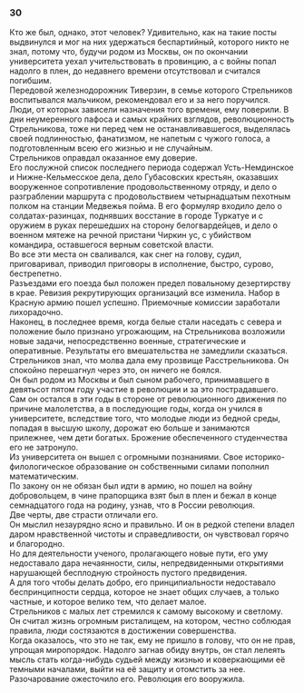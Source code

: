 ### 30 {-}

Кто же был, однако, этот человек? Удивительно, как на такие посты выдвинулся и мог на них удержаться беспартийный, которого никто не знал, потому что, будучи родом из Москвы, он по окончании университета уехал учительствовать в провинцию, а с войны попал надолго в плен, до недавнего времени отсутствовал и считался погибшим.<br/> Передовой железнодорожник Тиверзин, в семье которого Стрельников воспитывался мальчиком, рекомендовал его и за него поручился. Люди, от которых зависели назначения того времени, ему поверили. В дни неумеренного пафоса и самых крайних взглядов, революционность Стрельникова, тоже ни перед чем не останавливавшегося, выделялась своей подлинностью, фанатизмом, не напетым с чужого голоса, а подготовленным всею его жизнью и не случайным.<br/> Стрельников оправдал оказанное ему доверие.<br/> Его послужной список последнего периода содержал Усть-Немдинское и Нижне-Кельмесское дела, дело Губасовских крестьян, оказавших вооруженное сопротивление продовольственному отряду, и дело о разграблении маршрута с продовольствием четырнадцатым пехотным полком на станции Медвежья пойма. В его формуляр входило дело о солдатах-разинцах, поднявших восстание в городе Туркатуе и с оружием в руках перешедших на сторону белогвардейцев, и дело о военном мятеже на речной пристани Чиркин ус, с убийством командира, оставшегося верным советской власти.<br/> Во все эти места он сваливался, как снег на голову, судил, приговаривал, приводил приговоры в исполнение, быстро, сурово, бестрепетно.<br/> Разъездами его поезда был положен предел повальному дезертирству в крае. Ревизия рекрутирующих организаций все изменила. Набор в Красную армию пошел успешно. Приемочные комиссии заработали лихорадочно.<br/> Наконец, в последнее время, когда белые стали наседать с севера и положение было признано угрожающим, на Стрельникова возложили новые задачи, непосредственно военные, стратегические и оперативные. Результаты его вмешательства не замедлили сказаться.<br/> Стрельников знал, что молва дала ему прозвище Расстрельникова. Он спокойно перешагнул через это, он ничего не боялся.<br/> Он был родом из Москвы и был сыном рабочего, принимавшего в девятьсот пятом году участие в революции и за это пострадавшего. Сам он остался в эти годы в стороне от революционного движения по причине малолетства, а в последующие годы, когда он учился в университете, вследствие того, что молодые люди из бедной среды, попадая в высшую школу, дорожат ею больше и занимаются прилежнее, чем дети богатых. Брожение обеспеченного студенчества его не затронуло.<br/> Из университета он вышел с огромными познаниями. Свое историко-филологическое образование он собственными силами пополнил математическим.<br/> По закону он не обязан был идти в армию, но пошел на войну добровольцем, в чине прапорщика взят был в плен и бежал в конце семнадцатого года на родину, узнав, что в России революция.<br/> Две черты, две страсти отличали его.<br/> Он мыслил незаурядно ясно и правильно. И он в редкой степени владел даром нравственной чистоты и справедливости, он чувствовал горячо и благородно.<br/> Но для деятельности ученого, пролагающего новые пути, его уму недоставало дара нечаянности, силы, непредвиденными открытиями нарушающей бесплодную стройность пустого предвидения.<br/> А для того чтобы делать добро, его принципиальности недоставало беспринципности сердца, которое не знает общих случаев, а только частные, и которое велико тем, что делает малое.<br/> Стрельников с малых лет стремился к самому высокому и светлому. Он считал жизнь огромным ристалищем, на котором, честно соблюдая правила, люди состязаются в достижении совершенства.<br/> Когда оказалось, что это не так, ему не пришло в голову, что он не прав, упрощая миропорядок. Надолго загнав обиду внутрь, он стал лелеять мысль стать когда-нибудь судьей между жизнью и коверкающими её темными началами, выйти на её защиту и отомстить за нее.<br/> Разочарование ожесточило его. Революция его вооружила.

